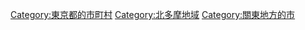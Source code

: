 {{Commonscat|Komae, Tokyo}}
{{Catmore}}

{{DEFAULTSORT:Komae-shi}}
[[Category:東京都的市町村|Category:東京都的市町村]]
[[Category:北多摩地域|Category:北多摩地域]]
[[Category:關東地方的市|Category:關東地方的市]]